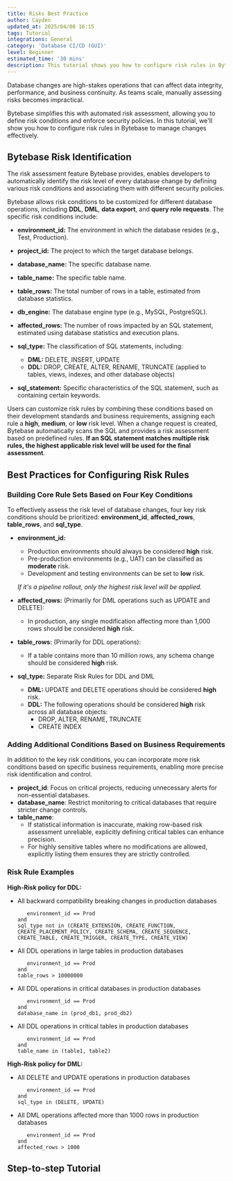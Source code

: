 ```yaml
---
title: Risks Best Practice
author: Cayden
updated_at: 2025/04/08 16:15
tags: Tutorial
integrations: General
category: 'Database CI/CD (GUI)'
level: Beginner
estimated_time: '30 mins'
description: This tutorial shows you how to configure risk rules in Bytebase to manage changes effectively.
---
```


Database changes are high-stakes operations that can affect data integrity, performance, and business continuity. As teams scale, manually assessing risks becomes impractical.

Bytebase simplifies this with automated risk assessment, allowing you to define risk conditions and enforce security policies. In this tutorial, we'll show you how to configure risk rules in Bytebase to manage changes effectively.

## Bytebase Risk Identification

The risk assessment feature Bytebase provides, enables developers to automatically identify the risk level of every database change by defining various risk conditions and associating them with different security policies.

Bytebase allows risk conditions to be customized for different database operations, including **DDL**, **DML**, **data export**, and **query role requests**. The specific risk conditions include:

- **environment_id:** The environment in which the database resides (e.g., Test, Production).
- **project_id:** The project to which the target database belongs.
- **database_name:** The specific database name.
- **table_name:** The specific table name.
- **table_rows:** The total number of rows in a table, estimated from database statistics.
- **db_engine:** The database engine type (e.g., MySQL, PostgreSQL).
- **affected_rows:** The number of rows impacted by an SQL statement, estimated using database statistics and execution plans.
- **sql_type:** The classification of SQL statements, including:

  - **DML:** DELETE, INSERT, UPDATE
  - **DDL:** DROP, CREATE, ALTER, RENAME, TRUNCATE (applied to tables, views, indexes, and other database objects)

- **sql_statement:** Specific characteristics of the SQL statement, such as containing certain keywords.

Users can customize risk rules by combining these conditions based on their development standards and business requirements, assigning each rule a **high**, **medium**, or **low** risk level. When a change request is created, Bytebase automatically scans the SQL and provides a risk assessment based on predefined rules. **If an SQL statement matches multiple risk rules, the highest applicable risk level will be used for the final assessment**.

## Best Practices for Configuring Risk Rules

### Building Core Rule Sets Based on Four Key Conditions

To effectively assess the risk level of database changes, four key risk conditions should be prioritized: **environment_id**, **affected_rows**, **table_rows**, and **sql_type**.

- **environment_id:**

  - Production environments should always be considered **high** risk.
  - Pre-production environments (e.g., UAT) can be classified as **moderate** risk.
  - Development and testing environments can be set to **low** risk.

  _If it's a pipeline rollout, only the highest risk level will be applied._

- **affected_rows:** (Primarily for DML operations such as UPDATE and DELETE):

  - In production, any single modification affecting more than 1,000 rows should be considered **high** risk.

- **table_rows:** (Primarily for DDL operations):

  - If a table contains more than 10 million rows, any schema change should be considered **high** risk.

- **sql_type:** Separate Risk Rules for DDL and DML
  - **DML:** UPDATE and DELETE operations should be considered **high** risk.
  - **DDL:** The following operations should be considered **high** risk across all database objects:
    - DROP, ALTER, RENAME, TRUNCATE
    - CREATE INDEX

### Adding Additional Conditions Based on Business Requirements

In addition to the key risk conditions, you can incorporate more risk conditions based on specific business requirements, enabling more precise risk identification and control.

- **project_id**: Focus on critical projects, reducing unnecessary alerts for non-essential databases.
- **database_name**: Restrict monitoring to critical databases that require stricter change controls.
- **table_name**:
  - If statistical information is inaccurate, making row-based risk assessment unreliable, explicitly defining critical tables can enhance precision.
  - For highly sensitive tables where no modifications are allowed, explicitly listing them ensures they are strictly controlled.

### Risk Rule Examples

**High-Risk policy for DDL:**

- All backward compatibility breaking changes in production databases

  ```text
     environment_id == Prod
  and
  sql_type not in (CREATE_EXTENSION, CREATE_FUNCTION, CREATE_PLACEMENT_POLICY, CREATE_SCHEMA, CREATE_SEQUENCE, CREATE_TABLE, CREATE_TRIGGER, CREATE_TYPE, CREATE_VIEW)
  ```

- All DDL operations in large tables in production databases

  ```text
     environment_id == Prod
  and
  table_rows > 10000000
  ```

- All DDL operations in critical databases in production databases

  ```text
     environment_id == Prod
  and
  database_name in (prod_db1, prod_db2)
  ```

- All DDL operations in critical tables in production databases

  ```text
     environment_id == Prod
  and
  table_name in (table1, table2)
  ```

**High-Risk policy for DML:**

- All DELETE and UPDATE operations in production databases

  ```text
     environment_id == Prod
  and
  sql_type in (DELETE, UPDATE)
  ```

- All DML operations affected more than 1000 rows in production databases

  ```text
     environment_id == Prod
  and
  affected_rows > 1000
  ```

## Step-to-step Tutorial

<TutorialBlock url="/docs/tutorials/database-change-management-with-risk-adjusted-approval-flow" title="Database Change with Risk-Based Approval Flow" />
